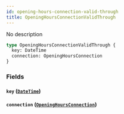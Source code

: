 ```yaml
---
id: opening-hours-connection-valid-through
title: OpeningHoursConnectionValidThrough
---
```


No description

```graphql
type OpeningHoursConnectionValidThrough {
  key: DateTime
  connection: OpeningHoursConnection
}
```

### Fields

#### `key` ([`DateTime`](/v1/scalars/date-time))

#### `connection` ([`OpeningHoursConnection`](/v1/objects/opening-hours-connection))
